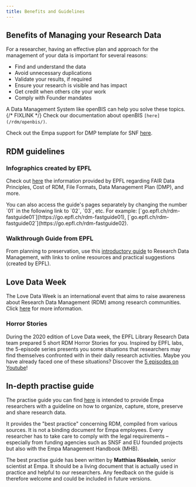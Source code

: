 ```yaml
---
title: Benefits and Guidelines
---
```



## Benefits of Managing your Research Data

For a researcher, having an effective plan and approach for the management of your data is important for several reasons:

- Find and understand the data
- Avoid unnecessary duplications
- Validate your results, if required
- Ensure your research is visible and has impact
- Get credit when others cite your work
- Comply with Founder mandates

A Data Management System like openBIS can help you solve these topics.
{/* FIXLINK */}
Check our documentation about openBIS `[here](/rdm/openbis/)`.

Check out the Empa support for DMP template for SNF [here](/rdm/data_management_plan#dmp-templates-and-support).

## RDM guidelines

### Infographics created by EPFL

Check out [here](https://infoscience.epfl.ch/server/api/core/bitstreams/fc3bac30-1f3f-49f3-9288-48142ba423e9/content) the information provided by EPFL regarding FAIR Data Principles, Cost of RDM, File Formats, Data Management Plan (DMP), and more.

<Aside type="tip">
You can also access the guide's pages separately by changing the number `01` in the following link to `02`, `03`, etc. For example: [`go.epfl.ch/rdm-fastguide01`](https://go.epfl.ch/rdm-fastguide01), [`go.epfl.ch/rdm-fastguide02`](https://go.epfl.ch/rdm-fastguide02).
</Aside>


### Walkthrough Guide from EPFL
From planning to preservation, use this [introductory guide](https://www.epfl.ch/campus/library/wp-content/uploads/2019/09/RDM_Walkthrough_Guide_20190930.pdf) to Research Data Management, with links to online resources and practical suggestions (created by EPFL).

## Love Data Week
The Love Data Week is an international event that aims to raise awareness about Research Data Management (RDM) among research communities.
Click [here](https://www.icpsr.umich.edu/web/about/cms/3799) for more information.

### Horror Stories
During the 2020 edition of Love Data week, the EPFL Library Research Data team prepared 5 short RDM Horror Stories for you.
Inspired by EPFL labs, the 5-episode series presents you some situations that researchers may find themselves confronted with in their daily research activities.
Maybe you have already faced one of these situations? Discover the [5 episodes on Youtube](https://www.youtube.com/watch?v=t_rEXpfCTrg&list=PLPkfOHxsjx2hH-QmfYp_ZHZI2WmE6pXLv&index=3)!

## In-depth practise guide
The practise guide you can find [here](https://www.empa.ch/web/s909/in-depth-overview-best-practise-guide-) is intended to provide Empa researchers with a guideline on how to organize, capture, store, preserve and share research data.

It provides the "best practice" concerning RDM, compiled from various sources.
It is not a binding document for Empa employees.
Every researcher has to take care to comply with the legal requirements – especially from funding agencies such as SNSF and EU founded projects but also with the Empa Management Handbook (MHB).

The best practise guide has been written by **Matthias Rösslein**, senior scientist at Empa.
It should be a living document that is actually used in practice and helpful to our researchers.
Any feedback on the guide is therefore welcome and could be included in future versions.
